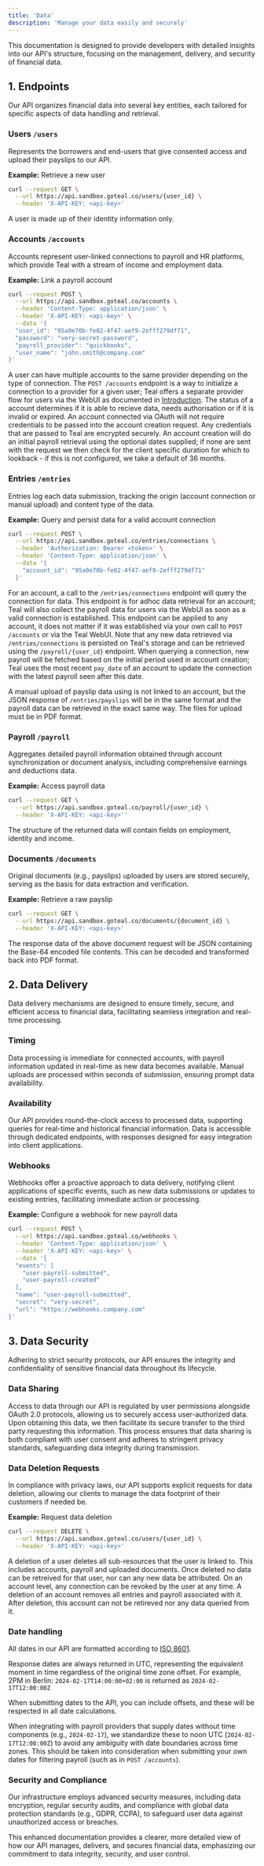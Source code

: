 ```yaml
---
title: 'Data'
description: 'Manage your data easily and securely'
---
```

This documentation is designed to provide developers with detailed insights into our API's structure, focusing on the management, delivery, and security of financial data.

## 1. Endpoints

Our API organizes financial data into several key entities, each tailored for specific aspects of data handling and retrieval.

### Users `/users`

Represents the borrowers and end-users that give consented access and upload their payslips to our API.

**Example:** Retrieve a new user
```bash
curl --request GET \
  --url https://api.sandbox.goteal.co/users/{user_id} \
  --header 'X-API-KEY: <api-key>'
```

A user is made up of their identity information only. 

### Accounts `/accounts`

Accounts represent user-linked connections to payroll and HR platforms, which provide Teal with a stream of income and employment data.

**Example:** Link a payroll account
```bash
curl --request POST \
  --url https://api.sandbox.goteal.co/accounts \
  --header 'Content-Type: application/json' \
  --header 'X-API-KEY: <api-key>' \
  --data '{
  "user_id": "95a0e70b-fe02-4f47-aef9-2efff279df71",
  "password": "very-secret-password",
  "payroll_provider": "quickbooks",
  "user_name": "john.smith@company.com"
}'
```

A user can have multiple accounts to the same provider depending on the type of connection. The `POST /accounts` endpoint is a way to initialize a connection to a provider for a given user; Teal offers a separate provider flow for users via the WebUI as documented in [Introduction](./introduction.mdx). 
The status of a account determines if it is able to recieve data, needs authorisation or if it is invalid or expired. An account connected via OAuth will not require credentials to be passed into the account creation request. Any credentials that are passed to Teal are encrypted securely. An account creation
will do an initial payroll retrieval using the optional dates supplied; if none are sent with the request we then check for the client specific duration for which to lookback - if this is not configured, we take a default of 36 months.

### Entries `/entries`

Entries log each data submission, tracking the origin (account connection or manual upload) and content type of the data.

**Example:** Query and persist data for a valid account connection
```bash
curl --request POST \
  --url https://api.sandbox.goteal.co/entries/connections \
  --header 'Authorization: Bearer <token>' \
  --header 'Content-Type: application/json' \
  --data '{
    "account_id": "95a0e70b-fe02-4f47-aef9-2efff279df71"
  }'
```

For an account, a call to the `/entries/connections` endpoint will query the connection for data. This endpoint is for adhoc data retrieval for an account; Teal will also collect the payroll data for users via the WebUI as soon
as a valid connection is established. This endpoint can be applied to any account, it does not matter if it was established via your own call to `POST /accounts` or via the Teal WebUI. Note that any new data retrieved via `/entries/connections` is persisted on Teal's storage and can be retrieved using the `/payroll/{user_id}` endpoint. 
When querying a connection, new payroll will be fetched based on the initial period used in account creation; Teal uses the most recent `pay_date` of an account to update the connection with the latest payroll seen after this date.

A manual upload of payslip data using is not linked to an account, but the JSON response of `/entries/payslips` will be in the same format and the payroll data
can be retrieved in the exact same way. The files for upload must be in PDF format.

### Payroll `/payroll`

Aggregates detailed payroll information obtained through account synchronization or document analysis, including comprehensive earnings and deductions data.

**Example:** Access payroll data
```bash
curl --request GET \
  --url https://api.sandbox.goteal.co/payroll/{user_id} \
  --header 'X-API-KEY: <api-key>''
```

The structure of the returned data will contain fields on employment, identity and income. 

### Documents `/documents`

Original documents (e.g., payslips) uploaded by users are stored securely, serving as the basis for data extraction and verification.

**Example:** Retrieve a raw payslip
```bash
curl --request GET \
  --url https://api.sandbox.goteal.co/documents/{document_id} \
  --header 'X-API-KEY: <api-key>'
```

The response data of the above document request will be JSON containing the Base-64 encoded file contents. This can be decoded and transformed back into PDF format.

## 2. Data Delivery

Data delivery mechanisms are designed to ensure timely, secure, and efficient access to financial data, facilitating seamless integration and real-time processing.

### Timing

Data processing is immediate for connected accounts, with payroll information updated in real-time as new data becomes available. Manual uploads are processed within seconds of submission, ensuring prompt data availability.

### Availability

Our API provides round-the-clock access to processed data, supporting queries for real-time and historical financial information. Data is accessible through dedicated endpoints, with responses designed for easy integration into client applications.

### Webhooks

Webhooks offer a proactive approach to data delivery, notifying client applications of specific events, such as new data submissions or updates to existing entries, facilitating immediate action or processing.

**Example:** Configure a webhook for new payroll data
```bash
curl --request POST \
  --url https://api.sandbox.goteal.co/webhooks \
  --header 'Content-Type: application/json' \
  --header 'X-API-KEY: <api-key>' \
  --data '{
  "events": [
    "user-payroll-submitted",
    "user-payroll-created"
  ],
  "name": "user-payroll-submitted",
  "secret": "very-secret",
  "url": "https://webhooks.company.com"
}'
```

## 3. Data Security

Adhering to strict security protocols, our API ensures the integrity and confidentiality of sensitive financial data throughout its lifecycle.

### Data Sharing

Access to data through our API is regulated by user permissions alongside OAuth 2.0 protocols, allowing us to securely access user-authorized data. Upon obtaining this data, we then facilitate its secure transfer to the third party requesting this information. This process ensures that data sharing is both compliant with user consent and adheres to stringent privacy standards, safeguarding data integrity during transmission.

### Data Deletion Requests

In compliance with privacy laws, our API supports explicit requests for data deletion, allowing our clients to manage the data footprint of their customers if needed be.

**Example:** Request data deletion
```bash
curl --request DELETE \
  --url https://api.sandbox.goteal.co/users/{user_id} \
  --header 'X-API-KEY: <api-key>'
```

A deletion of a user deletes all sub-resources that the user is linked to. This includes accounts, payroll and uploaded documents. Once deleted no data can be retreived for that user, nor can any new data be attributed. On an account level, any connection can be revoked by the user at any time. 
A deletion of an account removes all entries and payroll associated with it. After deletion, this account can not be retireved nor any data queried from it.

### Date handling

All dates in our API are formatted according to [ISO 8601](https://en.wikipedia.org/wiki/ISO_8601). 

Response dates are always returned in UTC, representing the equivalent moment in time regardless of the original time zone offset. For example, 2PM in Berlin:
`2024-02-17T14:00:00+02:00` is returned as `2024-02-17T12:00:00Z`

When submitting dates to the API, you can include offsets, and these will be respected in all date calculations.

When integrating with payroll providers that supply dates without time components (e.g., `2024-02-17`), we standardize these to noon UTC (`2024-02-17T12:00:00Z`) to avoid any ambiguity with date boundaries across time zones.
This should be taken into consideration when submitting your own dates for filtering payroll (such as in `POST /accounts`).

### Security and Compliance

Our infrastructure employs advanced security measures, including data encryption, regular security audits, and compliance with global data protection standards (e.g., GDPR, CCPA), to safeguard user data against unauthorized access or breaches.

This enhanced documentation provides a clearer, more detailed view of how our API manages, delivers, and secures financial data, emphasizing our commitment to data integrity, security, and user control.